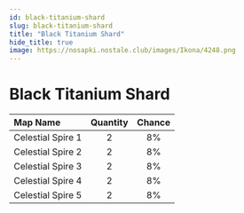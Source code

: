 ```yaml
---
id: black-titanium-shard
slug: black-titanium-shard
title: "Black Titanium Shard"
hide_title: true
image: https://nosapki.nostale.club/images/Ikona/4248.png
---
```



# <ItemIcon iconId="4248" height="32"/> Black Titanium Shard
|Map Name|Quantity|Chance|
|:--|:-:|:-:|
|Celestial Spire 1|2|8%|
|Celestial Spire 2|2|8%|
|Celestial Spire 3|2|8%|
|Celestial Spire 4|2|8%|
|Celestial Spire 5|2|8%|

